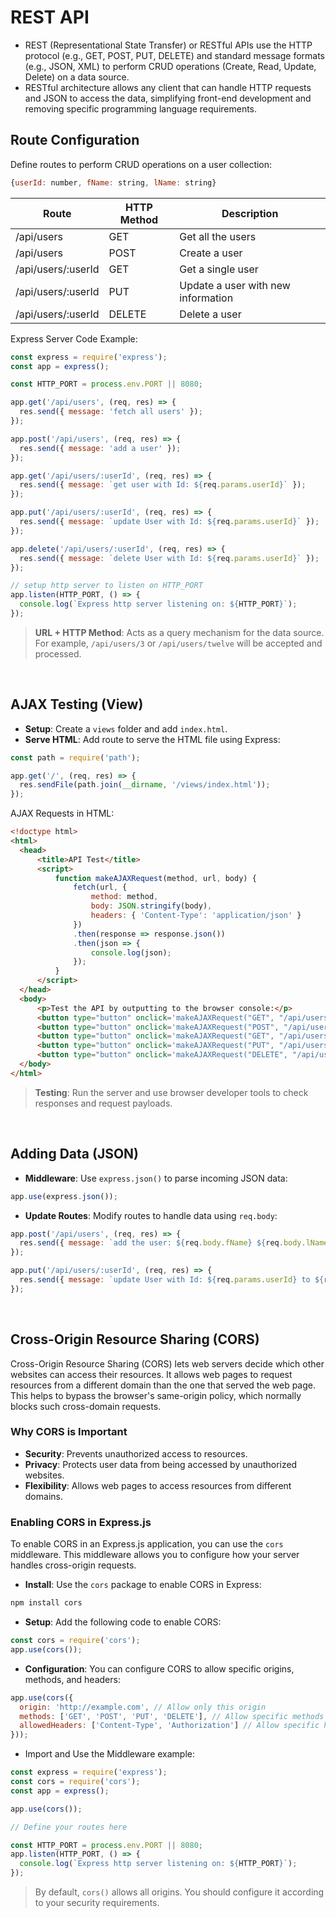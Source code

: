 # REST API
- REST (Representational State Transfer) or RESTful APIs use the HTTP protocol (e.g., GET, POST, PUT, DELETE) and standard message formats (e.g., JSON, XML) to perform CRUD operations (Create, Read, Update, Delete) on a data source.
- RESTful architecture allows any client that can handle HTTP requests and JSON to access the data, simplifying front-end development and removing specific programming language requirements.

## Route Configuration
Define routes to perform CRUD operations on a user collection:
```js
{userId: number, fName: string, lName: string}
```
| Route            | HTTP Method | Description                      |
|------------------|-------------|----------------------------------|
| /api/users       | GET         | Get all the users                |
| /api/users       | POST        | Create a user                    |
| /api/users/:userId | GET         | Get a single user                |
| /api/users/:userId | PUT         | Update a user with new information |
| /api/users/:userId | DELETE      | Delete a user                    |

Express Server Code Example:
```js
const express = require('express');
const app = express();

const HTTP_PORT = process.env.PORT || 8080;

app.get('/api/users', (req, res) => {
  res.send({ message: 'fetch all users' });
});

app.post('/api/users', (req, res) => {
  res.send({ message: 'add a user' });
});

app.get('/api/users/:userId', (req, res) => {
  res.send({ message: `get user with Id: ${req.params.userId}` });
});

app.put('/api/users/:userId', (req, res) => {
  res.send({ message: `update User with Id: ${req.params.userId}` });
});

app.delete('/api/users/:userId', (req, res) => {
  res.send({ message: `delete User with Id: ${req.params.userId}` });
});

// setup http server to listen on HTTP_PORT
app.listen(HTTP_PORT, () => {
  console.log(`Express http server listening on: ${HTTP_PORT}`);
});
```
> **URL + HTTP Method**: Acts as a query mechanism for the data source. For example, `/api/users/3` or `/api/users/twelve` will be accepted and processed.

<br />

## AJAX Testing (View)
- **Setup**: Create a `views` folder and add `index.html`.
- **Serve HTML**: Add route to serve the HTML file using Express:
```js
const path = require('path');

app.get('/', (req, res) => {
  res.sendFile(path.join(__dirname, '/views/index.html'));
});
```
AJAX Requests in HTML:
```html
<!doctype html>
<html>
  <head>
      <title>API Test</title>
      <script>
          function makeAJAXRequest(method, url, body) {
              fetch(url, {
                  method: method,
                  body: JSON.stringify(body),
                  headers: { 'Content-Type': 'application/json' }
              })
              .then(response => response.json())
              .then(json => {
                  console.log(json);
              });
          }
      </script>
  </head>
  <body>
      <p>Test the API by outputting to the browser console:</p>
      <button type="button" onclick='makeAJAXRequest("GET", "/api/users")'>Get All Users</button><br /><br />
      <button type="button" onclick='makeAJAXRequest("POST", "/api/users", {fName: "Bob", lName: "Jones"})'>Add New User</button><br /><br />
      <button type="button" onclick='makeAJAXRequest("GET", "/api/users/2")'>Get User</button><br /><br />
      <button type="button" onclick='makeAJAXRequest("PUT", "/api/users/2", {fName: "Wanda", lName: "Smith"})'>Update User</button><br /><br />
      <button type="button" onclick='makeAJAXRequest("DELETE", "/api/users/2")'>Delete User</button>
  </body>
</html>
```
> **Testing**: Run the server and use browser developer tools to check responses and request payloads.

<br />

## Adding Data (JSON)
- **Middleware**: Use `express.json()` to parse incoming JSON data:
```js
app.use(express.json());
```
- **Update Routes**: Modify routes to handle data using `req.body`:
```js
app.post('/api/users', (req, res) => {
  res.send({ message: `add the user: ${req.body.fName} ${req.body.lName}` });
});

app.put('/api/users/:userId', (req, res) => {
  res.send({ message: `update User with Id: ${req.params.userId} to ${req.body.fName} ${req.body.lName}` });
});
```

<br />

## Cross-Origin Resource Sharing (CORS)
Cross-Origin Resource Sharing (CORS) lets web servers decide which other websites can access their resources. It allows web pages to request resources from a different domain than the one that served the web page. This helps to bypass the browser's same-origin policy, which normally blocks such cross-domain requests.

### Why CORS is Important
- **Security**: Prevents unauthorized access to resources.
- **Privacy**: Protects user data from being accessed by unauthorized websites.
- **Flexibility**: Allows web pages to access resources from different domains.

### Enabling CORS in Express.js
To enable CORS in an Express.js application, you can use the `cors` middleware. This middleware allows you to configure how your server handles cross-origin requests.
- **Install**: Use the `cors` package to enable CORS in Express:
```bash
npm install cors
```

- **Setup**: Add the following code to enable CORS:
```js
const cors = require('cors');
app.use(cors());
```

- **Configuration**: You can configure CORS to allow specific origins, methods, and headers:
```js
app.use(cors({
  origin: 'http://example.com', // Allow only this origin
  methods: ['GET', 'POST', 'PUT', 'DELETE'], // Allow specific methods
  allowedHeaders: ['Content-Type', 'Authorization'] // Allow specific headers
}));
```

- Import and Use the Middleware example:
```js
const express = require('express');
const cors = require('cors');
const app = express();

app.use(cors());

// Define your routes here

const HTTP_PORT = process.env.PORT || 8080;
app.listen(HTTP_PORT, () => {
  console.log(`Express http server listening on: ${HTTP_PORT}`);
});
```
> By default, `cors()` allows all origins. You should configure it according to your security requirements.